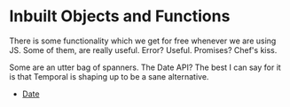 # Inbuilt Objects and Functions

There is some functionality which we get for free whenever we are using JS.
Some of them, are really useful. Error? Useful. Promises? Chef's kiss.

Some are an utter bag of spanners. The Date API? The best I can say for it
is that Temporal is shaping up to be a sane alternative.

- [Date][date]

[date]: date